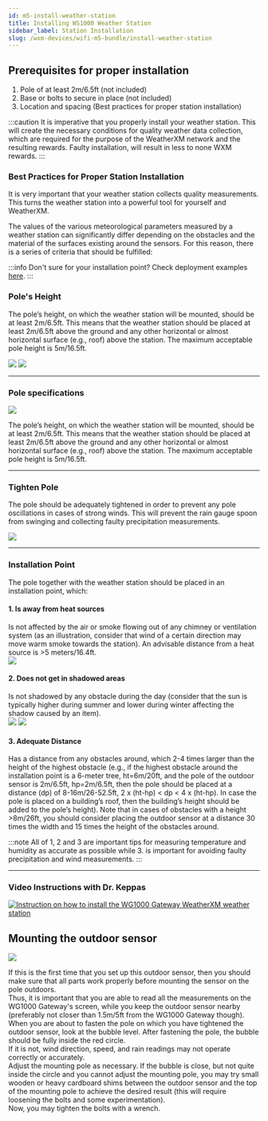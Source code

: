 ```yaml
---
id: m5-install-weather-station
title: Installing WS1000 Weather Station
sidebar_label: Station Installation
slug: /wxm-devices/wifi-m5-bundle/install-weather-station
---
```



## Prerequisites for proper installation
1. Pole of at least 2m/6.5ft (not included)
1. Base or bolts to secure in place (not included)
1. Location and spacing (<Link to="/wxm-devices/wifi-m5-bundle/install-weather-station#best-practices-for-proper-station-installation">Best practices for proper station installation</Link>)

:::caution
It is imperative that you properly install your weather station. This will create the necessary conditions for quality weather data collection, which are required for the purpose of the WeatherXM network and the resulting rewards. Faulty installation, will result in less to none WXM rewards.
:::

### Best Practices for Proper Station Installation

It is very important that your weather station collects quality measurements.
This turns the weather station into a powerful tool for yourself and WeatherXM.

The values of the various meteorological parameters measured by a weather station can significantly differ depending on the obstacles
and the material of the surfaces existing around the sensors. For this reason, there is a series of criteria that should be fulfilled:

:::info
Don't sure for your installation point? Check deployment examples [here](/wxm-devices/deployment-examples).
:::

### Pole's Height
The pole’s height, on which the weather station will be mounted, should be at least 2m/6.5ft.
This means that the weather station should be placed at least 2m/6.5ft above the ground and any other horizontal
or almost horizontal surface (e.g., roof) above the station. The maximum acceptable pole height is 5m/16.5ft.

<div class="explanation horizontal">
  <div class="images">
    <img src={useBaseUrl("img/wxm-devices/m5/ground-height.svg")} />
    <img src={useBaseUrl("img/wxm-devices/m5/roof-deployment.svg")} />
  </div>
</div>

<hr/>

### Pole specifications

<div class="explanation">
  <img src={useBaseUrl("img/wxm-devices/m5/max-pole-diameter.svg")} />
    <p>The pole’s height, on which the weather station will be mounted, should be at least 2m/6.5ft.
      This means that the weather station should be placed at least 2m/6.5ft above the ground and any other horizontal
      or almost horizontal surface (e.g., roof) above the station. The maximum acceptable pole height is 5m/16.5ft.</p>
</div>

<hr/>

### Tighten Pole
The pole should be adequately tightened in order to prevent any pole oscillations in cases of strong winds.
This will prevent the rain gauge spoon from swinging and collecting faulty precipitation measurements.
<div class="control">
  <img src={useBaseUrl("img/wxm-devices/m5/ws1000-tighten-pole.svg")} />
</div>

<hr/>

### Installation Point

The pole together with the weather station should be placed in an installation point, which:

<h4>1. Is away from heat sources</h4>
Is not affected by the air or smoke flowing out of any chimney or ventilation system
(as an illustration, consider that wind of a certain direction may move warm smoke towards the station).
An advisable distance from a heat source is >5 meters/16.4ft.

<section class="control">
  <img src={useBaseUrl("img/wxm-devices/m5/away-from-heat-sources.svg")} />
</section>

<h4>2. Does not get in shadowed areas</h4>
Is not shadowed by any obstacle during the day (consider that the sun is typically higher during summer and lower during winter affecting the shadow caused by an item).
<section class="control">
  <div class="explanation">
    <img src={useBaseUrl("img/wxm-devices/m5/building-with-pool-in-roof.svg")} />
    <img src={useBaseUrl("img/wxm-devices/m5/ws1000-shadow-soft.svg")} />
  </div>
</section>

<h4>3. Adequate Distance</h4>
Has a distance from any obstacles around, which 2-4 times larger than the height of the highest obstacle
(e.g., if the highest obstacle around the installation point is a 6-meter tree, ht=6m/20ft,
and the pole of the outdoor sensor is 2m/6.5ft, hp=2m/6.5ft, then the pole should be placed at a distance (dp) of 8-16m/26-52.5ft,
2 x (ht-hp) &#60; dp &#60; 4 x (ht-hp). In case the pole is placed on a building’s roof,
then the building’s height should be added to the pole’s height).
Note that in cases of obstacles with a height >8m/26ft, you should consider placing the outdoor sensor
at a distance 30 times the width and 15 times the height of the obstacles around.

:::note
All of 1, 2 and 3 are important tips for measuring temperature and humidity as accurate as possible
while 3. is important for avoiding faulty precipitation and wind measurements.
:::

<hr/>

### Video Instructions with Dr. Keppas

[![Instruction on how to install the WG1000 Gateway WeatherXM weather station](/img/wxm-devices/m5/video-setup-installation.png)](https://www.youtube.com/watch?v=J-dSXNLX4nk&ab_channel=WeatherXM)

## Mounting the outdoor sensor

<div class="explanation">
  <img src={useBaseUrl("img/wxm-devices/m5/pole-assembly.svg")} />
    <p>If this is the first time that you set up this outdoor sensor,
    then you should make sure that all parts work properly before mounting the sensor on the pole outdoors.<br />
    Thus, it is important that you are able to read all the measurements on the WG1000 Gateway's screen,
    while you keep the outdoor sensor nearby (preferably not closer than 1.5m/5ft from the WG1000 Gateway though).<br />
    When you are about to fasten the pole on which you have tightened the outdoor sensor, look at the bubble level.
    After fastening the pole, the bubble should be fully inside the red circle.<br />
    If it is not, wind direction, speed, and rain readings may not operate correctly or accurately.<br />
    Adjust the mounting pole as necessary. If the bubble is close, but not quite inside the circle
    and you cannot adjust the mounting pole, you may try small wooden or heavy cardboard shims between the outdoor sensor
    and the top of the mounting pole to achieve the desired result (this will require loosening the bolts and some experimentation).<br />
    Now, you may tighten the bolts with a wrench.</p>
</div>